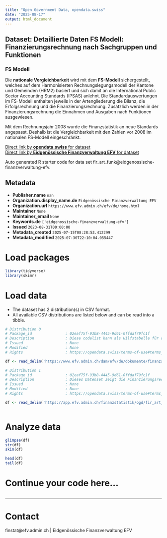 ```yaml
---
title: "Open Government Data, opendata.swiss"
date: "2025-08-17"
output: html_document
---
```


## Dataset: Detaillierte Daten FS Modell: Finanzierungsrechnung nach Sachgruppen und Funktionen

### FS Modell
Die __nationale Vergleichbarkeit__ wird mit dem __FS-Modell__ sichergestellt, welches auf dem Harmonisierten Rechnungslegungsmodell der Kantone und Gemeinden (HRM2) basiert und sich damit an die International Public Sector Accounting Standards (IPSAS) anlehnt. Die Standardauswertungen im FS-Modell enthalten jeweils in der Artengliederung die Bilanz, die Erfolgsrechnung und die Finanzierungsrechnung. Zusätzlich werden in der Finanzierungsrechnung die Einnahmen und Ausgaben nach Funktionen ausgewiesen.

Mit dem Rechnungsjahr 2008 wurde die Finanzstatistik an neue Standards angepasst. Deshalb ist die Vergleichbarkeit mit den Zahlen vor 2008 im nationalen FS-Modell eingeschränkt.

[Direct link by **opendata.swiss** for dataset](https://opendata.swiss/de/dataset/detaillierte-daten-fs-modell-finanzierungsrechnung-nach-sachgruppen-und-funktionen)<br>
[Direct link by **Eidgenössische Finanzverwaltung EFV** for dataset]()

Auto generated R starter code for data set fir_art_funk@eidgenossische-finanzverwaltung-efv.

## Metadata

- **Publisher.name** `nan`
- **Organization.display_name.de** `Eidgenössische Finanzverwaltung EFV`
- **Organization.url** `https://www.efv.admin.ch/efv/de/home.html`
- **Maintainer** `None`
- **Maintainer_email** `None`
- **Keywords.de** `['eidgenossische-finanzverwaltung-efv']`
- **Issued** `2023-08-31T00:00:00`
- **Metadata_created** `2025-07-15T08:28:53.412299`
- **Metadata_modified** `2025-07-30T22:10:04.055447`


# Load packages

```r

library(tidyverse)
library(skimr)

```

# Load data

-   The dataset has 2 distribution(s) in CSV format.
-   All available CSV distributions are listed below and can be read into a tibble.

```r

# Distribution 0
# Package_id               : 02eaf75f-93b8-4445-9d61-0ffdaf79fc1f
# Description              : Diese codelist kann als Hilfstabelle für die Dimensionen _arten_ und _funk_ des zugehörigen Datensets (identifier: resource_fir_art_funk) verwendet werden.
# Issued                   : None
# Modified                 : None
# Rights                   : https://opendata.swiss/terms-of-use#terms_by

df <- read_delim('https://www.efv.admin.ch/dam/efv/de/dokumente/finanzstatistik/daten/fir_art_funk_codelist.csv')

# Distribution 1
# Package_id               : 02eaf75f-93b8-4445-9d61-0ffdaf79fc1f
# Description              : Dieses Datenset zeigt die Finanzierungsrechnung nach Sachgruppen und Funktionen gemäss FS-Modell. Folgende Dimensionen sind verfügbar: * arten: ermöglicht Artengliederung (siehe zugehörige codelist) * funk: ermöglicht funktionale Gliederung (siehe codelist) * jahr: zeigt das entsprechende Jahr * value: zeigt den Wert der entsprechenden Position * hh: zeigt den entsprechenden öffentlichen Haushalt (siehe https://www.efv.admin.ch/dam/efv/de/dokumente/finanzstatistik/daten/readme.xlsx.download.xlsx/readme.xlsx sheet "file_structure") * unit: zeigt die Einheit des Wertes * model: zeigt das betrachtete Modell
# Issued                   : None
# Modified                 : None
# Rights                   : https://opendata.swiss/terms-of-use#terms_by

df <- read_delim('https://app.efv.admin.ch/finanzstatistik/ogd/fir_art_funk.csv')



```

# Analyze data

```r

glimpse(df)
str(df)
skim(df)

head(df)
tail(df)

```

# Continue your code here...

```r

```

------------------------------------------------------------------------

# Contact

finstat@efv.admin.ch | Eidgenössische Finanzverwaltung EFV
